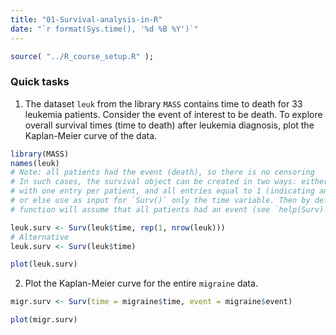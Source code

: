 ```yaml
---
title: "01-Survival-analysis-in-R"
date: "`r format(Sys.time(), '%d %B %Y')`"
---
```


```r
source( "../R_course_setup.R" );
```


### Quick tasks

1. The dataset `leuk` from the library `MASS` contains time to death for 33 leukemia patients. Consider the event of interest to be death. To explore overall survival times (time to death) after leukemia diagnosis, plot the Kaplan-Meier curve of the data. 

```r
library(MASS)
names(leuk)
# Note: all patients had the event (death), so there is no censoring
# In such cases, the survival object can be created in two ways: either make a vector
# with one entry per patient, and all entries equal to 1 (indicating an event),
# or else use as input for `Surv()` only the time variable. Then by default the
# function will assume that all patients had an event (see `help(Surv)` for more details)

leuk.surv <- Surv(leuk$time, rep(1, nrow(leuk)))
# Alternative
leuk.surv <- Surv(leuk$time)

plot(leuk.surv)
```

2. Plot the Kaplan-Meier curve for the entire `migraine` data.


```r
migr.surv <- Surv(time = migraine$time, event = migraine$event)

plot(migr.surv)
```
